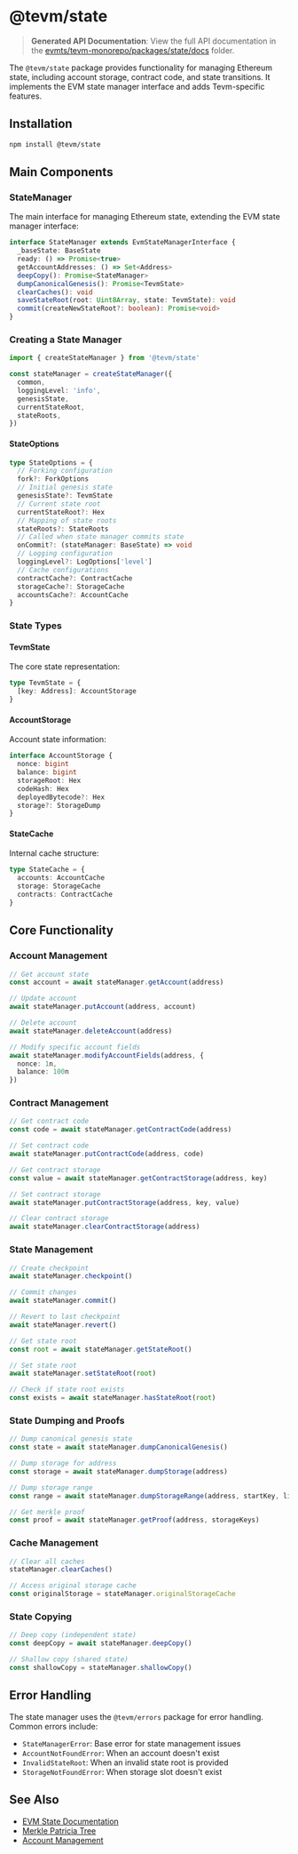 # @tevm/state

> **Generated API Documentation**: View the full API documentation in the [evmts/tevm-monorepo/packages/state/docs](https://github.com/evmts/tevm-monorepo/tree/main/packages/state/docs) folder.

The `@tevm/state` package provides functionality for managing Ethereum state, including account storage, contract code, and state transitions. It implements the EVM state manager interface and adds Tevm-specific features.

## Installation

```bash
npm install @tevm/state
```

## Main Components

### StateManager

The main interface for managing Ethereum state, extending the EVM state manager interface:

```typescript
interface StateManager extends EvmStateManagerInterface {
  _baseState: BaseState
  ready: () => Promise<true>
  getAccountAddresses: () => Set<Address>
  deepCopy(): Promise<StateManager>
  dumpCanonicalGenesis(): Promise<TevmState>
  clearCaches(): void
  saveStateRoot(root: Uint8Array, state: TevmState): void
  commit(createNewStateRoot?: boolean): Promise<void>
}
```

### Creating a State Manager

```typescript
import { createStateManager } from '@tevm/state'

const stateManager = createStateManager({
  common,
  loggingLevel: 'info',
  genesisState,
  currentStateRoot,
  stateRoots,
})
```

#### StateOptions

```typescript
type StateOptions = {
  // Forking configuration
  fork?: ForkOptions
  // Initial genesis state
  genesisState?: TevmState
  // Current state root
  currentStateRoot?: Hex
  // Mapping of state roots
  stateRoots?: StateRoots
  // Called when state manager commits state
  onCommit?: (stateManager: BaseState) => void
  // Logging configuration
  loggingLevel?: LogOptions['level']
  // Cache configurations
  contractCache?: ContractCache
  storageCache?: StorageCache
  accountsCache?: AccountCache
}
```

### State Types

#### TevmState

The core state representation:

```typescript
type TevmState = {
  [key: Address]: AccountStorage
}
```

#### AccountStorage

Account state information:

```typescript
interface AccountStorage {
  nonce: bigint
  balance: bigint
  storageRoot: Hex
  codeHash: Hex
  deployedBytecode?: Hex
  storage?: StorageDump
}
```

#### StateCache

Internal cache structure:

```typescript
type StateCache = {
  accounts: AccountCache
  storage: StorageCache
  contracts: ContractCache
}
```

## Core Functionality

### Account Management

```typescript
// Get account state
const account = await stateManager.getAccount(address)

// Update account
await stateManager.putAccount(address, account)

// Delete account
await stateManager.deleteAccount(address)

// Modify specific account fields
await stateManager.modifyAccountFields(address, {
  nonce: 1n,
  balance: 100n
})
```

### Contract Management

```typescript
// Get contract code
const code = await stateManager.getContractCode(address)

// Set contract code
await stateManager.putContractCode(address, code)

// Get contract storage
const value = await stateManager.getContractStorage(address, key)

// Set contract storage
await stateManager.putContractStorage(address, key, value)

// Clear contract storage
await stateManager.clearContractStorage(address)
```

### State Management

```typescript
// Create checkpoint
await stateManager.checkpoint()

// Commit changes
await stateManager.commit()

// Revert to last checkpoint
await stateManager.revert()

// Get state root
const root = await stateManager.getStateRoot()

// Set state root
await stateManager.setStateRoot(root)

// Check if state root exists
const exists = await stateManager.hasStateRoot(root)
```

### State Dumping and Proofs

```typescript
// Dump canonical genesis state
const state = await stateManager.dumpCanonicalGenesis()

// Dump storage for address
const storage = await stateManager.dumpStorage(address)

// Dump storage range
const range = await stateManager.dumpStorageRange(address, startKey, limit)

// Get merkle proof
const proof = await stateManager.getProof(address, storageKeys)
```

### Cache Management

```typescript
// Clear all caches
stateManager.clearCaches()

// Access original storage cache
const originalStorage = stateManager.originalStorageCache
```

### State Copying

```typescript
// Deep copy (independent state)
const deepCopy = await stateManager.deepCopy()

// Shallow copy (shared state)
const shallowCopy = stateManager.shallowCopy()
```

## Error Handling

The state manager uses the `@tevm/errors` package for error handling. Common errors include:

- `StateManagerError`: Base error for state management issues
- `AccountNotFoundError`: When an account doesn't exist
- `InvalidStateRoot`: When an invalid state root is provided
- `StorageNotFoundError`: When storage slot doesn't exist

## See Also

- [EVM State Documentation](https://ethereum.org/en/developers/docs/evm/state)
- [Merkle Patricia Tree](https://ethereum.org/en/developers/docs/data-structures-and-encoding/patricia-merkle-trie)
- [Account Management](https://ethereum.org/en/developers/docs/accounts)